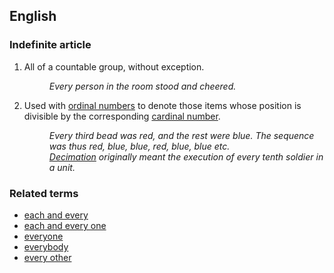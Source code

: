==English==

===Indefinite article===

# All of a countable group, without exception.
#: ''Every person in the room stood and cheered.''
# Used with [[ordinal number]]s to denote those items whose position is divisible by the corresponding [[cardinal number]].
#: ''Every third bead was red, and the rest were blue.  The sequence was thus red, blue, blue, red, blue, blue etc.''
#: ''[[Decimation]] originally meant the execution of every tenth soldier in a unit.''

=== Related terms ===

*[[each and every]]
*[[each and every one]]
*[[everyone]]
*[[everybody]]
*[[every other]]